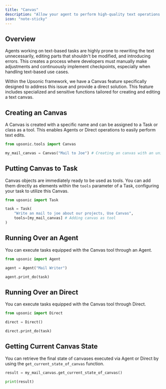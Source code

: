 ```yaml
---
title: "Canvas"
description: "Allow your agent to perform high-quality text operations."
icon: "note-sticky"
---
```


## Overview

Agents working on text-based tasks are highly prone to rewriting the text unnecessarily, editing parts that shouldn't be modified, and introducing errors. This creates a process where developers must manually make adjustments and continuously implement checkpoints, especially when handling text-based use cases.

Within the Upsonic framework, we have a Canvas feature specifically designed to address this issue and provide a direct solution. This feature includes specialized and sensitive functions tailored for creating and editing a text canvas.

## Creating an Canvas

A Canvas is created with a specific name and can be assigned to a Task or class as a tool. This enables Agents or Direct operations to easily perform text edits.

```python
from upsonic.tools import Canvas

my_mail_canvas = Canvas("Mail to Joe") # Creating an canvas with an uniqe name
```

## Putting Canvas to Task

Canvas objects are immediately ready to be used as tools. You can add them directly as elements within the `tools` parameter of a Task, configuring your task to utilize this Canvas.

```python
from upsonic import Task

task = Task(
	"Write an mail to joe about our projects, Use Canvas",
	tools=[my_mail_canvas] # Adding canvas as tool
)
```

## Running Over an Agent

You can execute tasks equipped with the Canvas tool through an Agent.

```python
from upsonic import Agent

agent = Agent("Mail Writer")

agent.print_do(task)
```

## Running Over an Direct

You can execute tasks equipped with the Canvas tool through Direct.

```python
from upsonic import Direct

direct = Direct()

direct.print_do(task)
```

## Getting Current Canvas State

You can retrieve the final state of canvases executed via Agent or Direct by using the `get_current_state_of_canvas` function.

```python
result = my_mail_canvas.get_current_state_of_canvas()

print(result)
```